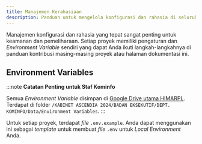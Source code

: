 ```yaml
---
title: Manajemen Kerahasiaan
description: Panduan untuk mengelola konfigurasi dan rahasia di seluruh proyek HIMARPL
---
```


Manajemen konfigurasi dan rahasia yang tepat sangat penting untuk keamanan dan pemeliharaan. Setiap proyek memiliki pengaturan dan _Environment Variable_ sendiri yang dapat Anda ikuti langkah-langkahnya di panduan kontribusi masing-masing proyek atau halaman dokumentasi ini.

## Environment Variables

:::note
**Catatan Penting untuk Staf Kominfo**

Semua _Environment Variable_ disimpan di [Google Drive utama HIMARPL](https://drive.google.com).
Terdapat di folder `/KABINET ASCENDIA 2024/BADAN EKSEKUTIF/DEPT. KOMINFO/Data/Environment Variables`.
:::

Untuk setiap proyek, terdapat _file_ `.env.example`. Anda dapat menggunakan ini sebagai _template_ untuk membuat _file_ `.env` untuk _Local Environment_ Anda.
